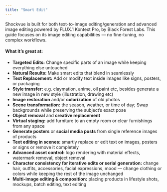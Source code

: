 ```yaml
---
title: "Smart Edit"
---
```


Shockvue is built for both text-to-image editing/generation and advanced image editing powered by FLUX.1 Kontext Pro, by Black Forest Labs. This guide focuses on its image editing capabilities — no fine-tuning, no complex workflows.

#### What it’s great at:

- **Targeted Edits:** Change specific parts of an image while keeping everything else untouched
- **Natural Results:** Make smart edits that blend in seamlessly
- **Text Replacement:** Add or modify text inside images like signs, posters, or packaging
- **Style transfer:** e.g. claymation, anime, oil paint etc, besides generate a new image in new style (illustration, drawing etc)
- **Image restoration** and/or **colorization** of old photos
- **Scene transformation:** the season, weather, or time of day; Swap backgrounds while preserving the subject’s exact pose
- **Object removal** and **creative replacement**
- **Virtual staging:** add furniture to an empty room or clear furnishings from any space
- **Generate posters** or **social media posts** from single reference images of products
- **Text editing in scenes:** smartly replace or edit text on images, posters or signs or remove it completely
- **Advanced asset control:** logo rendering with material effects, watermark removal, object removal
- **Character consistency for iterative edits or serial generation:** change hair, outfits, accessories, facial expressions, mood — change clothing or colors while keeping the rest of the image unchanged
- **Multi-image editing & composition:** placing products in lifestyle shots, mockups, batch editing, text editing